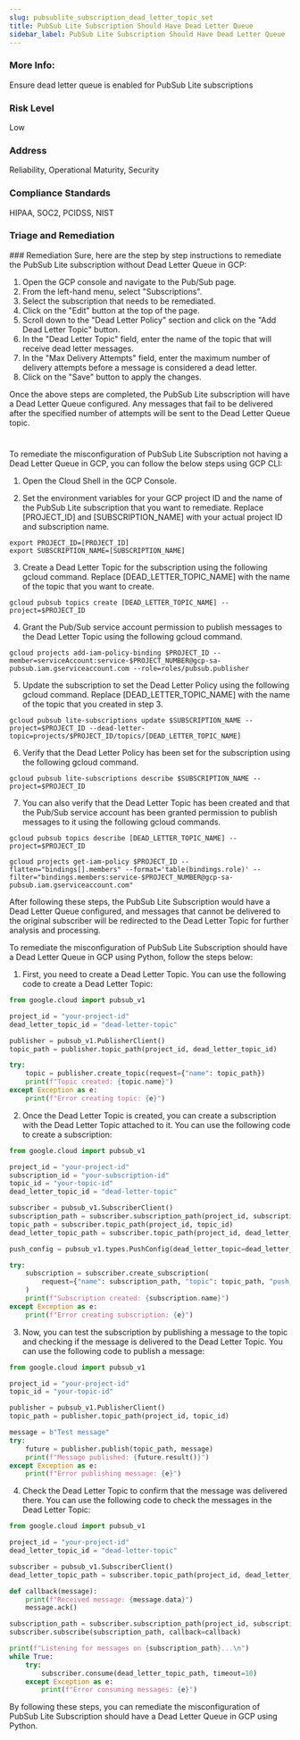 ```yaml
---
slug: pubsublite_subscription_dead_letter_topic_set
title: PubSub Lite Subscription Should Have Dead Letter Queue
sidebar_label: PubSub Lite Subscription Should Have Dead Letter Queue
---
```


### More Info:

Ensure dead letter queue is enabled for PubSub Lite subscriptions

### Risk Level

Low

### Address

Reliability, Operational Maturity, Security

### Compliance Standards

HIPAA, SOC2, PCIDSS, NIST

### Triage and Remediation
<Tabs>
<Tab title='Remediation'>
### Remediation

<AccordionGroup>
<Accordion title='Using Console' defaultOpen='true'>
Sure, here are the step by step instructions to remediate the PubSub Lite subscription without Dead Letter Queue in GCP:

1. Open the GCP console and navigate to the Pub/Sub page.
2. From the left-hand menu, select "Subscriptions".
3. Select the subscription that needs to be remediated.
4. Click on the "Edit" button at the top of the page.
5. Scroll down to the "Dead Letter Policy" section and click on the "Add Dead Letter Topic" button.
6. In the "Dead Letter Topic" field, enter the name of the topic that will receive dead letter messages.
7. In the "Max Delivery Attempts" field, enter the maximum number of delivery attempts before a message is considered a dead letter.
8. Click on the "Save" button to apply the changes.

Once the above steps are completed, the PubSub Lite subscription will have a Dead Letter Queue configured. Any messages that fail to be delivered after the specified number of attempts will be sent to the Dead Letter Queue topic.

#
</Accordion>

<Accordion title='Using CLI'>
To remediate the misconfiguration of PubSub Lite Subscription not having a Dead Letter Queue in GCP, you can follow the below steps using GCP CLI:

1. Open the Cloud Shell in the GCP Console.

2. Set the environment variables for your GCP project ID and the name of the PubSub Lite subscription that you want to remediate. Replace [PROJECT_ID] and [SUBSCRIPTION_NAME] with your actual project ID and subscription name.

```
export PROJECT_ID=[PROJECT_ID]
export SUBSCRIPTION_NAME=[SUBSCRIPTION_NAME]
```

3. Create a Dead Letter Topic for the subscription using the following gcloud command. Replace [DEAD_LETTER_TOPIC_NAME] with the name of the topic that you want to create.

```
gcloud pubsub topics create [DEAD_LETTER_TOPIC_NAME] --project=$PROJECT_ID
```

4. Grant the Pub/Sub service account permission to publish messages to the Dead Letter Topic using the following gcloud command.

```
gcloud projects add-iam-policy-binding $PROJECT_ID --member=serviceAccount:service-$PROJECT_NUMBER@gcp-sa-pubsub.iam.gserviceaccount.com --role=roles/pubsub.publisher
```

5. Update the subscription to set the Dead Letter Policy using the following gcloud command. Replace [DEAD_LETTER_TOPIC_NAME] with the name of the topic that you created in step 3.

```
gcloud pubsub lite-subscriptions update $SUBSCRIPTION_NAME --project=$PROJECT_ID --dead-letter-topic=projects/$PROJECT_ID/topics/[DEAD_LETTER_TOPIC_NAME]
```

6. Verify that the Dead Letter Policy has been set for the subscription using the following gcloud command.

```
gcloud pubsub lite-subscriptions describe $SUBSCRIPTION_NAME --project=$PROJECT_ID
```

7. You can also verify that the Dead Letter Topic has been created and that the Pub/Sub service account has been granted permission to publish messages to it using the following gcloud commands.

```
gcloud pubsub topics describe [DEAD_LETTER_TOPIC_NAME] --project=$PROJECT_ID

gcloud projects get-iam-policy $PROJECT_ID --flatten="bindings[].members" --format='table(bindings.role)' --filter="bindings.members:service-$PROJECT_NUMBER@gcp-sa-pubsub.iam.gserviceaccount.com"
```

After following these steps, the PubSub Lite Subscription would have a Dead Letter Queue configured, and messages that cannot be delivered to the original subscriber will be redirected to the Dead Letter Topic for further analysis and processing.
</Accordion>

<Accordion title='Using Python'>
To remediate the misconfiguration of PubSub Lite Subscription should have a Dead Letter Queue in GCP using Python, follow the steps below:

1. First, you need to create a Dead Letter Topic. You can use the following code to create a Dead Letter Topic:

```python
from google.cloud import pubsub_v1

project_id = "your-project-id"
dead_letter_topic_id = "dead-letter-topic"

publisher = pubsub_v1.PublisherClient()
topic_path = publisher.topic_path(project_id, dead_letter_topic_id)

try:
    topic = publisher.create_topic(request={"name": topic_path})
    print(f"Topic created: {topic.name}")
except Exception as e:
    print(f"Error creating topic: {e}")
```

2. Once the Dead Letter Topic is created, you can create a subscription with the Dead Letter Topic attached to it. You can use the following code to create a subscription:

```python
from google.cloud import pubsub_v1

project_id = "your-project-id"
subscription_id = "your-subscription-id"
topic_id = "your-topic-id"
dead_letter_topic_id = "dead-letter-topic"

subscriber = pubsub_v1.SubscriberClient()
subscription_path = subscriber.subscription_path(project_id, subscription_id)
topic_path = subscriber.topic_path(project_id, topic_id)
dead_letter_topic_path = subscriber.topic_path(project_id, dead_letter_topic_id)

push_config = pubsub_v1.types.PushConfig(dead_letter_topic=dead_letter_topic_path)

try:
    subscription = subscriber.create_subscription(
        request={"name": subscription_path, "topic": topic_path, "push_config": push_config}
    )
    print(f"Subscription created: {subscription.name}")
except Exception as e:
    print(f"Error creating subscription: {e}")
```

3. Now, you can test the subscription by publishing a message to the topic and checking if the message is delivered to the Dead Letter Topic. You can use the following code to publish a message:

```python
from google.cloud import pubsub_v1

project_id = "your-project-id"
topic_id = "your-topic-id"

publisher = pubsub_v1.PublisherClient()
topic_path = publisher.topic_path(project_id, topic_id)

message = b"Test message"
try:
    future = publisher.publish(topic_path, message)
    print(f"Message published: {future.result()}")
except Exception as e:
    print(f"Error publishing message: {e}")
```

4. Check the Dead Letter Topic to confirm that the message was delivered there. You can use the following code to check the messages in the Dead Letter Topic:

```python
from google.cloud import pubsub_v1

project_id = "your-project-id"
dead_letter_topic_id = "dead-letter-topic"

subscriber = pubsub_v1.SubscriberClient()
dead_letter_topic_path = subscriber.topic_path(project_id, dead_letter_topic_id)

def callback(message):
    print(f"Received message: {message.data}")
    message.ack()

subscription_path = subscriber.subscription_path(project_id, subscription_id)
subscriber.subscribe(subscription_path, callback=callback)

print(f"Listening for messages on {subscription_path}...\n")
while True:
    try:
        subscriber.consume(dead_letter_topic_path, timeout=10)
    except Exception as e:
        print(f"Error consuming messages: {e}")
```

By following these steps, you can remediate the misconfiguration of PubSub Lite Subscription should have a Dead Letter Queue in GCP using Python.
</Accordion>

</AccordionGroup>
</Tab>
</Tabs>

